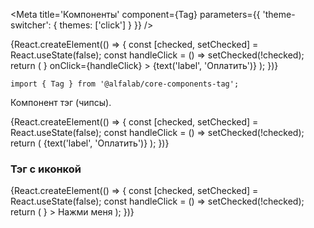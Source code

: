 



<Meta
    title='Компоненты'
    component={Tag}
    parameters={{ 'theme-switcher': { themes: ['click'] } }}
/>


<!-- Canvas -->

<Story name='Tag'>
    {React.createElement(() => {
        const [checked, setChecked] = React.useState(false);
        const handleClick = () => setChecked(!checked);
        return (
            <Tag
                size={select('size', SIZES, 'm')}
                disabled={boolean('disabled', false)}
                checked={checked || boolean('checked', false)}
                rightAddons={boolean('rightAddons', false) && <Icon />}
                onClick={handleClick}
            >
                {text('label', 'Оплатить')}
            </Tag>
        );
    })}
</Story>


<!-- Docs -->

<ComponentHeader
    name='Tag'
    version={version}
    package='@alfalab/core-components-tag'
    stage={3}
    design='https://www.figma.com/file/hqSP3L6qu8UcL3sf18Su1M/Web-Components?node-id=214%3A1873'
/>

```tsx
import { Tag } from '@alfalab/core-components-tag';
```

Компонент тэг (чипсы).

<Preview>
    {React.createElement(() => {
        const [checked, setChecked] = React.useState(false);
        const handleClick = () => setChecked(!checked);
        return (
            <Tag
                size={select('size', SIZES, 'm')}
                disabled={boolean('disabled', false)}
                checked={checked || boolean('checked', false)}
                onClick={handleClick}
            >
                {text('label', 'Оплатить')}
            </Tag>
        );
    })}
</Preview>


<Props of={Tag} />


### Тэг с иконкой

<Preview>
    {React.createElement(() => {
        const [checked, setChecked] = React.useState(false);
        const handleClick = () => setChecked(!checked);
        return (
            <Tag
                checked={checked}
                onClick={handleClick}
                rightAddons={<Icon />}
            >
                Нажми меня
            </Tag>
        );
    })}
</Preview>
